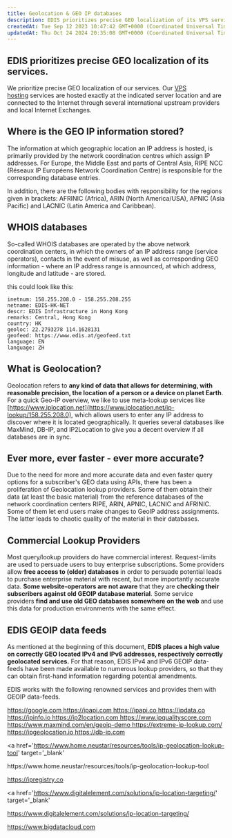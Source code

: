 ```yaml
---
title: Geolocation & GEO IP databases
description: EDIS prioritizes precise GEO localization of its VPS services, which are hosted exactly at the indicated server location and connected to the Internet via international upstream providers and local Internet Exchanges.
createdAt: Tue Sep 12 2023 10:47:42 GMT+0000 (Coordinated Universal Time)
updatedAt: Thu Oct 24 2024 20:35:08 GMT+0000 (Coordinated Universal Time)
---
```


## **EDIS prioritizes precise GEO localization of its services.**

We prioritize precise GEO localization of our services. Our <a href="https://www.edisglobal.com/" target="_blank">VPS hosting</a> services are hosted exactly at the indicated server location and are connected to the Internet through several international upstream providers and local Internet Exchanges.

## Where is the GEO IP information stored?

The information at which geographic location an IP address is hosted, is primarily provided by the network coordination centres which assign IP addresses. For Europe, the Middle East and parts of Central Asia, RIPE NCC (Réseaux IP Européens Network Coordination Centre) is responsible for the corresponding database entries.

In addition, there are the following bodies with responsibility for the regions given in brackets: AFRINIC (Africa), ARIN (North America/USA), APNIC (Asia Pacific) and LACNIC (Latin America and Caribbean).

## **WHOIS databases**

So-called WHOIS databases are operated by the above network coordination centers, in which the owners of an IP address range (service operators), contacts in the event of misuse, as well as corresponding GEO information - where an IP address range is announced, at which address, longitude and latitude - are stored.

this could look like this:

```shell WHOIS
inetnum: 158.255.208.0 - 158.255.208.255
netname: EDIS-HK-NET
descr: EDIS Infrastructure in Hong Kong
remarks: Central, Hong Kong
country: HK
geoloc: 22.2793278 114.1628131
geofeed: https://www.edis.at/geofeed.txt
language: EN
language: ZH
```

## **What is Geolocation?**

Geolocation refers to **any kind of data that allows for determining, with reasonable precision, the location of a person or a device on planet Earth**.
For a quick Geo-IP overview, we like to use meta-lookup services like [https://www.iplocation.net](https://www.iplocation.net/ip-lookup/158.255.208.0), which allows users to enter any IP address to discover where it is located geographically. It queries several databases like MaxMind, DB-IP, and IP2Location to give you a decent overview if all databases are in sync.

## **Ever more, ever faster - ever more accurate?**

Due to the need for more and more accurate data and even faster query options for a subscriber's GEO data using APIs, there has been a proliferation of Geolocation lookup providers. Some of them obtain their data (at least the basic material) from the reference databases of the network coordination centers RIPE, ARIN, APNIC, LACNIC and AFRINIC. Some of them let end users make changes to GeoIP address assignments. The latter leads to chaotic quality of the material in their databases.

## **Commercial Lookup Providers**

Most query/lookup providers do have commercial interest. Request-limits are used to persuade users to buy enterprise subscriptions. Some providers allow **free access to (older) databases** in order to persuade potential leads to purchase enterprise material with recent, but more importantly accurate data. **Some website-operators are not aware** that they are **checking their subscribers against old GEOIP database material**. Some service providers **find and use old GEO databases somewhere on the web** and use this data for production environments with the same effect.

## **EDIS GEOIP data feeds**

As mentioned at the beginning of this document, **EDIS** **places a high value on correctly GEO located IPv4 and IPv6 addresses, respectively correctly geolocated services.** For that reason, EDIS IPv4 and IPv6 GEOIP data-feeds have been made available to numerous lookup providers, so that they can obtain first-hand information regarding potential amendments.

EDIS works with the following renowned services and provides them with GEOIP data-feeds.

<a href='https://google.com/' target='_blank'>
  https://google.com
</a>

<a href='https://ipapi.com/' target='_blank'>
  https://ipapi.com
</a>

<a href='https://ipapi.co/' target='_blank'>
  https://ipapi.co
</a>

<a href='https://ipdata.co/' target='_blank'>
  https://ipdata.co
</a>

<a href='https://ipinfo.io/' target='_blank'>
  https://ipinfo.io
</a>

<a href='https://ip2location.com/' target='_blank'>
  https://ip2location.com
</a>

<a href='https://www.ipqualityscore.com/' target='_blank'>
  https://www.ipqualityscore.com
</a>

<a href='https://www.maxmind.com/en/geoip-demo' target='_blank'>
  https://www.maxmind.com/en/geoip-demo
</a>

<a href='https://extreme-ip-lookup.com/' target='_blank'>
  https://extreme-ip-lookup.com/
</a>

<a href='https://ipgeolocation.io/' target='_blank'>
  https://ipgeolocation.io
</a>

<a href='https://db-ip.com/' target='_blank'>
  https://db-ip.com
</a>

<a
  href='https://www.home.neustar/resources/tools/ip-geolocation-lookup-tool'
  target='_blank'
>
  https://www\.home.neustar/resources/tools/ip-geolocation-lookup-tool
</a>

<a href='https://ipregistry.co/' target='_blank'>
  https://ipregistry.co
</a>

<a
  href='https://www.digitalelement.com/solutions/ip-location-targeting/'
  target='_blank'
>
  https://www.digitalelement.com/solutions/ip-location-targeting/
</a>

<a href='https://www.bigdatacloud.com/' target='_blank'>
  https://www.bigdatacloud.com
</a>
